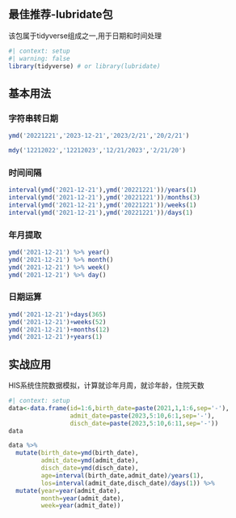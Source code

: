 ## 最佳推荐-lubridate包

该包属于tidyverse组成之一,用于日期和时间处理

```r
#| context: setup
#| warning: false
library(tidyverse) # or library(lubridate)
```

## 基本用法

### 字符串转日期

```r
ymd('20221221','2023-12-21','2023/2/21','20/2/21')

mdy('12212022','12212023','12/21/2023','2/21/20')
```

### 时间间隔

```r
interval(ymd('2021-12-21'),ymd('20221221'))/years(1)
interval(ymd('2021-12-21'),ymd('20221221'))/months(3)
interval(ymd('2021-12-21'),ymd('20221221'))/weeks(1)
interval(ymd('2021-12-21'),ymd('20221221'))/days(1)
```

### 年月提取

```r
ymd('2021-12-21') %>% year()
ymd('2021-12-21') %>% month()
ymd('2021-12-21') %>% week()
ymd('2021-12-21') %>% day()
```

### 日期运算

```r
ymd('2021-12-21')+days(365)
ymd('2021-12-21')+weeks(52)
ymd('2021-12-21')+months(12)
ymd('2021-12-21')+years(1)

```

## 实战应用

HIS系统住院数据模拟，计算就诊年月周，就诊年龄，住院天数

```r
#| context: setup
data<-data.frame(id=1:6,birth_date=paste(2021,1,1:6,sep='-'),
                 admit_date=paste(2023,5:10,6:1,sep='-'),
                 disch_date=paste(2023,5:10,6:11,sep='-'))
data
```

```r
data %>%
  mutate(birth_date=ymd(birth_date),
         admit_date=ymd(admit_date),
         disch_date=ymd(disch_date),
         age=interval(birth_date,admit_date)/years(1),
         los=interval(admit_date,disch_date)/days(1)) %>%
  mutate(year=year(admit_date),
         month=year(admit_date),
         week=year(admit_date))
```
